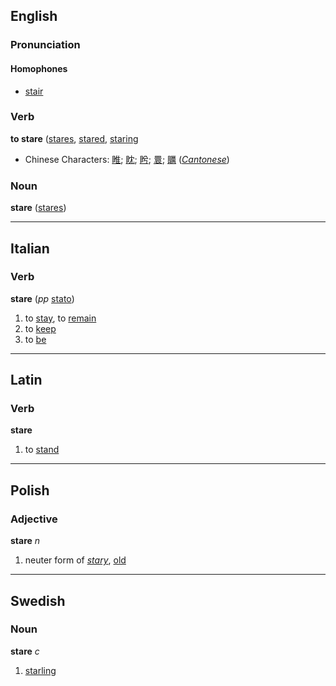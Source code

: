 ==English==
===Pronunciation===
====Homophones====
*[[stair]]

===Verb===
'''to stare''' ([[stares]], [[stared]], [[staring]]

*Chinese Characters: [[睢]]; [[眈]]; [[盻]]; [[睘]]; [[矋]] (''[[Cantonese]]'')

===Noun===
'''stare''' ([[stares]])

----

==Italian==
===Verb===
'''stare''' (''pp'' [[stato]])

# to [[stay]], to [[remain]]
# to [[keep]]
# to [[be]]

----

==Latin==
===Verb===
'''stare'''

# to [[stand]]

----

==Polish==
===Adjective===
'''stare''' ''n''

# neuter form of ''[[stary]]'', [[old]]

----

==Swedish==
===Noun===
'''stare''' ''c''

# [[starling]]